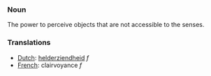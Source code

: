 ===Noun===

The power to perceive objects that are not accessible to the senses.

===Translations===
*[[Dutch]]: [[helderziendheid]] ''f''
*[[French]]: clairvoyance ''f''